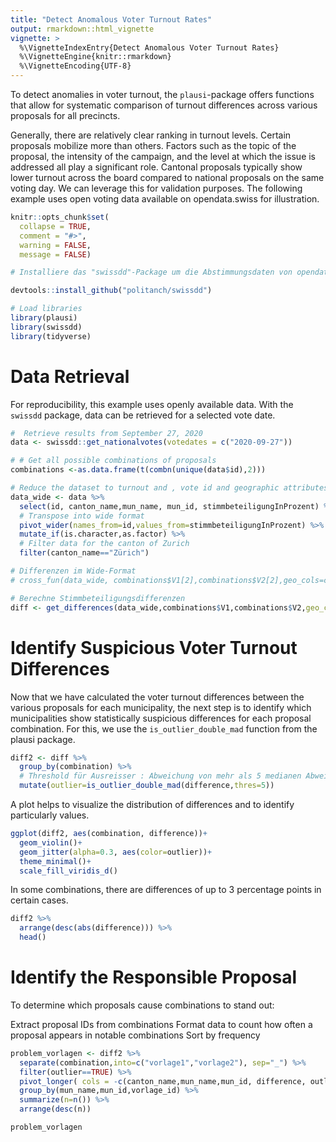```yaml
---
title: "Detect Anomalous Voter Turnout Rates"
output: rmarkdown::html_vignette
vignette: >
  %\VignetteIndexEntry{Detect Anomalous Voter Turnout Rates}
  %\VignetteEngine{knitr::rmarkdown}
  %\VignetteEncoding{UTF-8}
---
```


To detect anomalies in voter turnout, the `plausi`-package offers functions that allow for systematic comparison of turnout differences across various proposals for all precincts.

Generally, there are relatively clear ranking in turnout levels. Certain proposals mobilize more than others. Factors such as the topic of the proposal, the intensity of the campaign, and the level at which the issue is addressed all play a significant role. Cantonal proposals typically show lower turnout across the board compared to national proposals on the same voting day. We can leverage this for validation purposes. The following example uses open voting data available on opendata.swiss for illustration.

```r
knitr::opts_chunk$set(
  collapse = TRUE,
  comment = "#>",
  warning = FALSE, 
  message = FALSE) 
```

```r

# Installiere das "swissdd"-Package um die Abstimmungsdaten von opendata.swiss zu beziehen

devtools::install_github("politanch/swissdd")

# Load libraries
library(plausi)
library(swissdd)
library(tidyverse)

```

# Data Retrieval

For reproducibility, this example uses openly available data. With the `swissdd` package, data can be retrieved for a selected vote date.

```r

#  Retrieve results from September 27, 2020
data <- swissdd::get_nationalvotes(votedates = c("2020-09-27"))

# # Get all possible combinations of proposals
combinations <-as.data.frame(t(combn(unique(data$id),2)))

# Reduce the dataset to turnout and , vote id and geographic attributes
data_wide <- data %>% 
  select(id, canton_name,mun_name, mun_id, stimmbeteiligungInProzent) %>% 
  # Transpose into wide format
  pivot_wider(names_from=id,values_from=stimmbeteiligungInProzent) %>% 
  mutate_if(is.character,as.factor) %>% 
  # Filter data for the canton of Zurich
  filter(canton_name=="Zürich")

# Differenzen im Wide-Format
# cross_fun(data_wide, combinations$V1[2],combinations$V2[2],geo_cols=c("canton_name","mun_name","mun_id"))

# Berechne Stimmbeteiligungsdifferenzen
diff <- get_differences(data_wide,combinations$V1,combinations$V2,geo_cols=c("canton_name","mun_name","mun_id")) 
```

# Identify Suspicious Voter Turnout Differences

Now that we have calculated the voter turnout differences between the various proposals for each municipality, the next step is to identify which municipalities show statistically suspicious differences for each proposal combination. For this, we use the `is_outlier_double_mad` function from the plausi package.

```r
diff2 <- diff %>% 
  group_by(combination) %>% 
  # Threshold für Ausreisser : Abweichung von mehr als 5 medianen Abweichungen vom Median anstatt der üblichen 3.5.
  mutate(outlier=is_outlier_double_mad(difference,thres=5))
```

A plot helps to visualize the distribution of differences and to identify particularly  values.

```r
ggplot(diff2, aes(combination, difference))+
  geom_violin()+
  geom_jitter(alpha=0.3, aes(color=outlier))+
  theme_minimal()+
  scale_fill_viridis_d()

```

In some combinations, there are differences of up to 3 percentage points in certain cases.

```r
diff2 %>% 
  arrange(desc(abs(difference))) %>% 
  head()
```

# Identify the Responsible Proposal
To determine which proposals cause combinations to stand out:

Extract proposal IDs from combinations
Format data to count how often a proposal appears in notable combinations
Sort by frequency

```r

problem_vorlagen <- diff2 %>% 
  separate(combination,into=c("vorlage1","vorlage2"), sep="_") %>% 
  filter(outlier==TRUE) %>% 
  pivot_longer( cols = -c(canton_name,mun_name,mun_id, difference, outlier), names_to="vorlage", values_to="vorlage_id") %>% 
  group_by(mun_name,mun_id,vorlage_id) %>% 
  summarize(n=n()) %>% 
  arrange(desc(n))

problem_vorlagen
  
```

